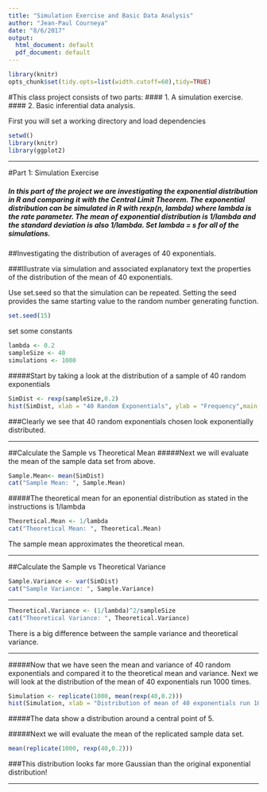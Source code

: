 ```yaml
---
title: "Simulation Exercise and Basic Data Analysis"
author: "Jean-Paul Courneya"
date: "8/6/2017"
output:
  html_document: default
  pdf_document: default
---
```

```r
library(knitr)
opts_chunk$set(tidy.opts=list(width.cutoff=60),tidy=TRUE)
```
#This class project consists of two parts:
#### 1. A simulation exercise.
#### 2. Basic inferential data analysis.

First you will set a working directory and load dependencies
```r
setwd()
library(knitr)
library(ggplot2)
```

***
#Part 1: Simulation Exercise 


##### In this part of the project we are investigating the exponential distribution in R and comparing it with the Central Limit Theorem. The exponential distribution can be simulated in R with rexp(n, lambda) where lambda is the rate parameter. The mean of exponential distribution is 1/lambda and the standard deviation is also 1/lambda. Set lambda = s for all of the simulations. 

##Investigating the distribution of averages of 40 exponentials.

###Illustrate via simulation and associated explanatory text the properties of the distribution of the mean of 40 exponentials. 

Use set.seed so that the simulation can be repeated. Setting the seed provides the same starting value to the random number generating function.
```r
set.seed(15)
```

set some constants
```r
lambda <- 0.2
sampleSize <- 40
simulations <- 1000
```
#####Start by taking a look at the distribution of a sample of 40 random exponentials
```r
SimDist <- rexp(sampleSize,0.2)
hist(SimDist, xlab = "40 Random Exponentials", ylab = "Frequency",main = "Distribution of 40 Random Exponentials", col = "lightgreen")
```

###Clearly we see that 40 random exponentials chosen look exponentially distributed.

***

##Calculate the Sample vs Theoretical Mean
#####Next we will evaluate the mean of the sample data set from above.
```r
Sample.Mean<- mean(SimDist)
cat("Sample Mean: ", Sample.Mean)
```

#####The theoretical mean for an eponential distribution as stated in the instructions is 1/lambda
```r
Theoretical.Mean <- 1/lambda 
cat("Theoretical Mean: ", Theoretical.Mean)
```

The sample mean approximates the theoretical mean.

***

##Calculate the Sample vs Theoretical Variance

```r
Sample.Variance <- var(SimDist)
cat("Sample Variance: ", Sample.Variance)
```

***

```r
Theoretical.Variance <- (1/lambda)^2/sampleSize 
cat("Theoretical Variance: ", Theoretical.Variance)
```

There is a big difference between the sample variance and theoretical variance.

***

#####Now that we have seen the mean and variance of 40 random exponentials and compared it to the theoretical mean and variance. Next we will look at the distribution of the mean of 40 exponentials run 1000 times. 
```r
Simulation <- replicate(1000, mean(rexp(40,0.2)))
hist(Simulation, xlab = "Distribution of mean of 40 exponentials run 1000 times", ylab = "Frequency", main = "Distribution of the mean of 40 exponentials run 1000 times", col = "lightgrey"  )
```

#####The data show a distribution around a central point of 5. 

\pagebreak

#####Next we will evaluate the mean of the replicated sample data set.

```r
mean(replicate(1000, rexp(40,0.2)))
```

###This distribution looks far more Gaussian than the original exponential distribution!

***